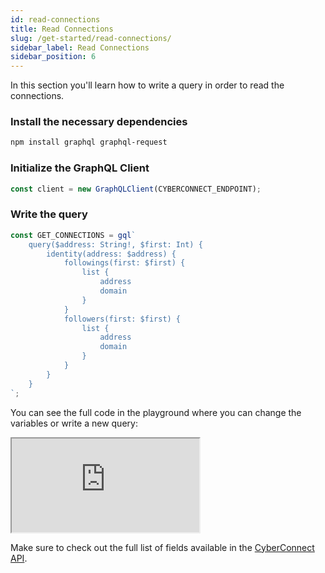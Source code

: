 ```yaml
---
id: read-connections
title: Read Connections
slug: /get-started/read-connections/
sidebar_label: Read Connections
sidebar_position: 6
---
```


In this section you'll learn how to write a query in order to read the connections.

### Install the necessary dependencies
```bash npm2yarn
npm install graphql graphql-request
```

### Initialize the GraphQL Client
```jsx title="/src/queries/GetConnections.tsx"
const client = new GraphQLClient(CYBERCONNECT_ENDPOINT);
```

### Write the query

```jsx title="/src/queries/GetConnections.tsx"
const GET_CONNECTIONS = gql`
    query($address: String!, $first: Int) {
        identity(address: $address) {
            followings(first: $first) {
                list {
                    address
                    domain
                }
            }
            followers(first: $first) {
                list {
                    address
                    domain
                }
            }
        }
    }
`;
```

You can see the full code in the playground where you can change the variables or write a new query:

<iframe src="https://codesandbox.io/embed/read-connections-fk75zg?fontsize=14&hidenavigation=1&theme=dark"
    title="read-connections"
    allow="accelerometer; ambient-light-sensor; camera; encrypted-media; geolocation; gyroscope; hid; microphone; midi; payment; usb; vr; xr-spatial-tracking"
    sandbox="allow-forms allow-modals allow-popups allow-presentation allow-same-origin allow-scripts"
></iframe>

Make sure to check out the full list of fields available in the [CyberConnect API](/cyberconnect-api/overview/).
